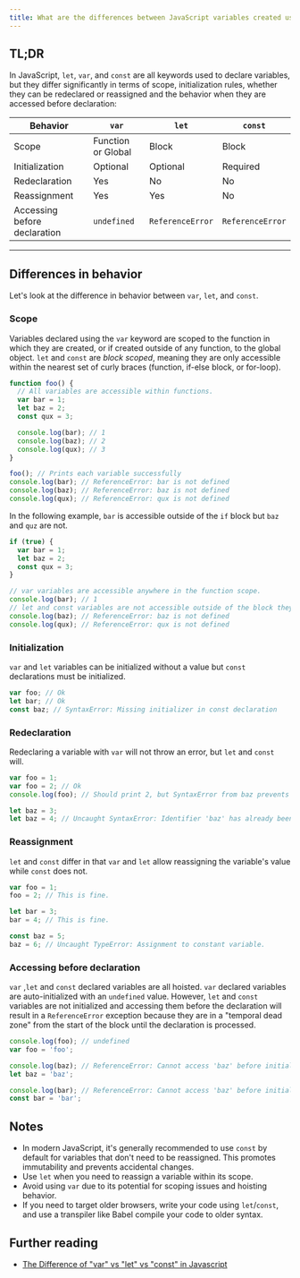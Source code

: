 ```yaml
---
title: What are the differences between JavaScript variables created using `let`, `var` or `const`?
---
```


## TL;DR

In JavaScript, `let`, `var`, and `const` are all keywords used to declare variables, but they differ significantly in terms of scope, initialization rules, whether they can be redeclared or reassigned and the behavior when they are accessed before declaration:

| Behavior | `var` | `let` | `const` |
| --- | --- | --- | --- |
| Scope | Function or Global | Block | Block |
| Initialization | Optional | Optional | Required |
| Redeclaration | Yes | No | No |
| Reassignment | Yes | Yes | No |
| Accessing before declaration | `undefined` | `ReferenceError` | `ReferenceError` |

---

## Differences in behavior

Let's look at the difference in behavior between `var`, `let`, and `const`.

### Scope

Variables declared using the `var` keyword are scoped to the function in which they are created, or if created outside of any function, to the global object. `let` and `const` are _block scoped_, meaning they are only accessible within the nearest set of curly braces (function, if-else block, or for-loop).

```js live
function foo() {
  // All variables are accessible within functions.
  var bar = 1;
  let baz = 2;
  const qux = 3;

  console.log(bar); // 1
  console.log(baz); // 2
  console.log(qux); // 3
}

foo(); // Prints each variable successfully
console.log(bar); // ReferenceError: bar is not defined
console.log(baz); // ReferenceError: baz is not defined
console.log(qux); // ReferenceError: qux is not defined
```

In the following example, `bar` is accessible outside of the `if` block but `baz` and `quz` are not.

```js live
if (true) {
  var bar = 1;
  let baz = 2;
  const qux = 3;
}

// var variables are accessible anywhere in the function scope.
console.log(bar); // 1
// let and const variables are not accessible outside of the block they were defined in.
console.log(baz); // ReferenceError: baz is not defined
console.log(qux); // ReferenceError: qux is not defined
```

### Initialization

`var` and `let` variables can be initialized without a value but `const` declarations must be initialized.

```js live
var foo; // Ok
let bar; // Ok
const baz; // SyntaxError: Missing initializer in const declaration
```

### Redeclaration

Redeclaring a variable with `var` will not throw an error, but `let` and `const` will.

```js live
var foo = 1;
var foo = 2; // Ok
console.log(foo); // Should print 2, but SyntaxError from baz prevents the code executing.

let baz = 3;
let baz = 4; // Uncaught SyntaxError: Identifier 'baz' has already been declared
```

### Reassignment

`let` and `const` differ in that `var` and `let` allow reassigning the variable's value while `const` does not.

```js live
var foo = 1;
foo = 2; // This is fine.

let bar = 3;
bar = 4; // This is fine.

const baz = 5;
baz = 6; // Uncaught TypeError: Assignment to constant variable.
```

### Accessing before declaration

`var` ,`let` and `const` declared variables are all hoisted. `var` declared variables are auto-initialized with an `undefined` value. However, `let` and `const` variables are not initialized and accessing them before the declaration will result in a `ReferenceError` exception because they are in a "temporal dead zone" from the start of the block until the declaration is processed.

```js live
console.log(foo); // undefined
var foo = 'foo';

console.log(baz); // ReferenceError: Cannot access 'baz' before initialization
let baz = 'baz';

console.log(bar); // ReferenceError: Cannot access 'baz' before initialization
const bar = 'bar';
```

## Notes

- In modern JavaScript, it's generally recommended to use `const` by default for variables that don't need to be reassigned. This promotes immutability and prevents accidental changes.
- Use `let` when you need to reassign a variable within its scope.
- Avoid using `var` due to its potential for scoping issues and hoisting behavior.
- If you need to target older browsers, write your code using `let`/`const`, and use a transpiler like Babel compile your code to older syntax.

## Further reading

- [The Difference of "var" vs "let" vs "const" in Javascript](https://medium.com/swlh/the-difference-of-var-vs-let-vs-const-in-javascript-abe37e214d66)
